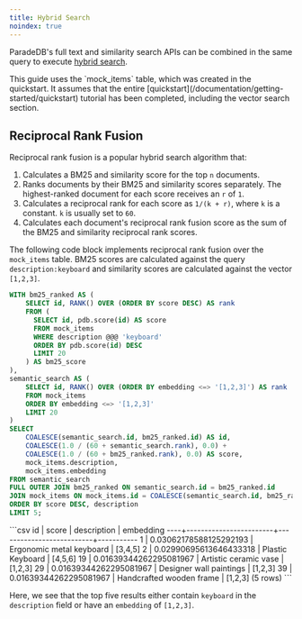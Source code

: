 ```yaml
---
title: Hybrid Search
noindex: true
---
```


ParadeDB's full text and similarity search APIs can be combined in the same query to execute [hybrid search](/documentation/concepts/search#hybrid-search).

<Note>
  This guide uses the `mock_items` table, which was created in the quickstart.
  It assumes that the entire
  [quickstart](/documentation/getting-started/quickstart) tutorial has been
  completed, including the vector search section.
</Note>

## Reciprocal Rank Fusion

Reciprocal rank fusion is a popular hybrid search algorithm that:

1. Calculates a BM25 and similarity score for the top `n` documents.
2. Ranks documents by their BM25 and similarity scores separately. The highest-ranked document for each score receives an `r` of `1`.
3. Calculates a reciprocal rank for each score as `1/(k + r)`, where `k` is a constant. `k` is usually set to `60`.
4. Calculates each document's reciprocal rank fusion score as the sum of the BM25 and similarity reciprocal rank scores.

The following code block implements reciprocal rank fusion over the `mock_items` table. BM25 scores are calculated against the query `description:keyboard` and similarity scores are
calculated against the vector `[1,2,3]`.

```sql
WITH bm25_ranked AS (
    SELECT id, RANK() OVER (ORDER BY score DESC) AS rank
    FROM (
      SELECT id, pdb.score(id) AS score
      FROM mock_items
      WHERE description @@@ 'keyboard'
      ORDER BY pdb.score(id) DESC
      LIMIT 20
    ) AS bm25_score
),
semantic_search AS (
    SELECT id, RANK() OVER (ORDER BY embedding <=> '[1,2,3]') AS rank
    FROM mock_items
    ORDER BY embedding <=> '[1,2,3]'
    LIMIT 20
)
SELECT
    COALESCE(semantic_search.id, bm25_ranked.id) AS id,
    COALESCE(1.0 / (60 + semantic_search.rank), 0.0) +
    COALESCE(1.0 / (60 + bm25_ranked.rank), 0.0) AS score,
    mock_items.description,
    mock_items.embedding
FROM semantic_search
FULL OUTER JOIN bm25_ranked ON semantic_search.id = bm25_ranked.id
JOIN mock_items ON mock_items.id = COALESCE(semantic_search.id, bm25_ranked.id)
ORDER BY score DESC, description
LIMIT 5;
```

<Accordion title="Expected Response">
  ```csv id | score | description | embedding
  ----+------------------------+--------------------------+----------- 1 |
  0.03062178588125292193 | Ergonomic metal keyboard | [3,4,5] 2 |
  0.02990695613646433318 | Plastic Keyboard | [4,5,6] 19 |
  0.01639344262295081967 | Artistic ceramic vase | [1,2,3] 29 |
  0.01639344262295081967 | Designer wall paintings | [1,2,3] 39 |
  0.01639344262295081967 | Handcrafted wooden frame | [1,2,3] (5 rows) ```
</Accordion>

Here, we see that the top five results either contain `keyboard` in the `description` field or have an `embedding` of `[1,2,3]`.
